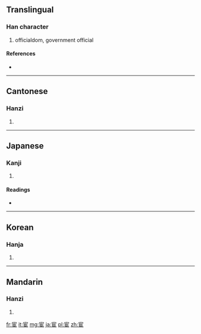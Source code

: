 ==Translingual==

===Han character===
{{Han char|rn=40|rad=宀|as=06|sn=9|four=3071<sub>7</sub>|canj=十尸中中 (JSLL)}}

# officialdom, government official

====References====
* {{Han ref|kx=0285.040|dkj=07138|dj=0563.060|hdz=20924.010|uh=5BA6|ud=23462|bh=ABC6|bd=43974}}

----

==Cantonese==

===Hanzi===
{{yue-hanzi|jyut=|y=waan6}}

# {{defn|Cantonese|sort=宀06}}

----

==Japanese==

===Kanji===
{{ja-kanji|grade=|rs=宀06}}

# {{defn|Japanese|sort=宀06}}

====Readings====
* {{ja-readings|on=[[かん]] (kan), [[げん]] (gen)|kun=[[つかえる]] (tsukaeru), [[まなぶ]] (manabu)}}

----

==Korean==

===Hanja===
{{ko-hanja|hangeul=환|rv=hwan|mr=hwan}}

# {{defn|Korean|sort=宀06}}

----

==Mandarin==

===Hanzi===
{{cmn-hanzi|pin=[[huàn]] ([[huan4]])|wg=huan<sup>4</sup>}}

# {{defn|Mandarin|sort=宀06}}

[[fr:宦]]
[[it:宦]]
[[mg:宦]]
[[ja:宦]]
[[pl:宦]]
[[zh:宦]]